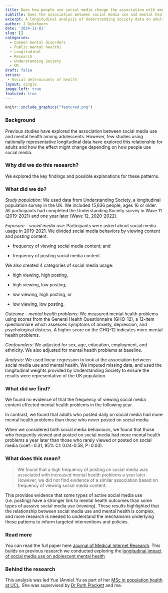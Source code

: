 ```yaml
---
title: Does how people use social media change the association with mental health? 
subtitle: Does the association between social media use and mental health change depending on how people use social media? 
excerpt: A longitudinal analysis of Understanding Society data on adults in the UK
author: J Dykxhoorn
date: '2024-11-01'
slug: []
categories:
  - Common mental disorders
  - Public mental health]
  - Longitudinal
  - Research
  - Understanding Society
  - UK
draft: false
series:
 - Social determinants of health
layout: single
image_left: true
featured: true
---
```


```r
knitr::include_graphics("featured.png")
```

### Background

Previous studies have explored the association between social media use and mental health among adolescents. However, few studies using nationally representative longitudinal data have explored this relationship for adults and how the effect might change depending on how people use social media. 


### Why did we do this research?
We explored the key findings and possible explanations for these patterns. 

### What did we do?
*Study population:* We used data from Understanding Society, a longitudinal population survey in the UK. We included 15,836 people, ages 16 or older. All participants had completed the Understanding Society survey in Wave 11 (2019-2021) and one year later (Wave 12, 2020-2022). 

*Exposure - social media use:* Participants were asked about social media usage in 2019-2021. We divided social media behaviors by viewing content and posting content. 

+ frequency of viewing social media content; and 

+ frequency of posting social media content.

We also created 4 categories of social media usage:

+  high viewing, high posting,

+  high viewing, low posting, 

+  low viewing, high posting, or

+ low viewing, low posting.


*Outcome - mental health problems:* We measured mental health problems using scores from the General Health Questionnaire (GHQ-12), a 12-item questionnaire which assesses symptoms of anxiety, depression, and psychological distress. A higher score on the GHQ-12 indicates more mental health problems.  

*Confounders:* We adjusted for sex, age, education, employment, and ethnicity. We also adjusted for mental health problems at baseline. 

*Analysis:* We used linear regression to look at the association between social media use and mental health. We imputed missing data, and used the longitudinal weights provided by Understanding Society to ensure the results were representative of the UK population.  


### What did we find?

We found no evidence of that the frequency of viewing social media content effected mental health problems in the following year. 

In contrast, we found that adults who posted daily on social media had more mental health problems than those who never posted on social media 

When we considered both social media behaviours, we found that those who frequently viewed and posted on social media had more mental health problems a year later than those who rarely viewed or posted on social media (coef.=0.31, 95% CI: 0.04-0.58, P=0.03). 




### What does this mean?

> We found that a high frequency of posting on social media was associated with increased mental health problems a year later. However, we did not find evidence of a similar association based on frequency of viewing social media content. 

This provides evidence that some types of active social media use (i.e. posting) have a stronger link to mental health outcomes than some types of passive social media use (viewing). These results highlighted that the relationship between social media use and mental health is complex, and more research is needed to understand the mechanisms underlying these patterns to inform targeted interventions and policies. 


### Read more

You can read the full paper here [Journal of Medical Internet Research](https://pubmed.ncbi.nlm.nih.gov/39476374/). This builds on previous research we conducted exploring the [longitudinal impact of social media use on adolescent mental health](https://pubmed.ncbi.nlm.nih.gov/36961482/)


### Behind the research

This analysis was led Yue (Annie) Yu as part of her [MSc in population health at UCL](https://www.ucl.ac.uk/prospective-students/graduate/taught-degrees/population-health-msc). She was supervised by [Dr Ruth Plackett](https://profiles.ucl.ac.uk/54768-ruth-plackett) and me.
